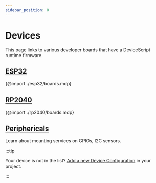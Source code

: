 ```yaml
---
sidebar_position: 0
---
```


# Devices

This page links to various developer boards that have a DeviceScript runtime firmware.

## [ESP32](/devices/esp32/)

{@import ./esp32/boards.mdp}

## [RP2040](/devices/rp2040/)

{@import ./rp2040/boards.mdp}

## [Periphericals](/devices/hw/)

Learn about mounting services on GPIOs, I2C sensors.

:::tip

Your device is not in the list? [Add a new Device Configuration](/devices/add-board) in your project.

:::
